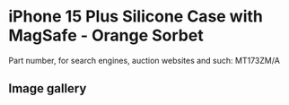 
# iPhone 15 Plus Silicone Case with MagSafe - Orange Sorbet

Part number, for search engines, auction websites and such: MT173ZM/A

## Image gallery

<div style={{ width: '100%', maxWidth: '768px' }}>
<GalleryComponent
    images={[
      {
        original: "/everysource/MT173.webp",
        thumbnail: "/everypreview/MT173.webp",
      },
      {
        original: "/everysource/MT173_AV1.webp",
        thumbnail: "/everypreview/MT173_AV1.webp",
      },
      {
        original: "/everysource/MT173_AV2.webp",
        thumbnail: "/everypreview/MT173_AV2.webp",
      },
      {
        original: "/everysource/MT173_AV3.webp",
        thumbnail: "/everypreview/MT173_AV3.webp",
      },
      {
        original: "/everysource/MT173_AV4.webp",
        thumbnail: "/everypreview/MT173_AV4.webp",
      }
    ]}
  />
</div>
